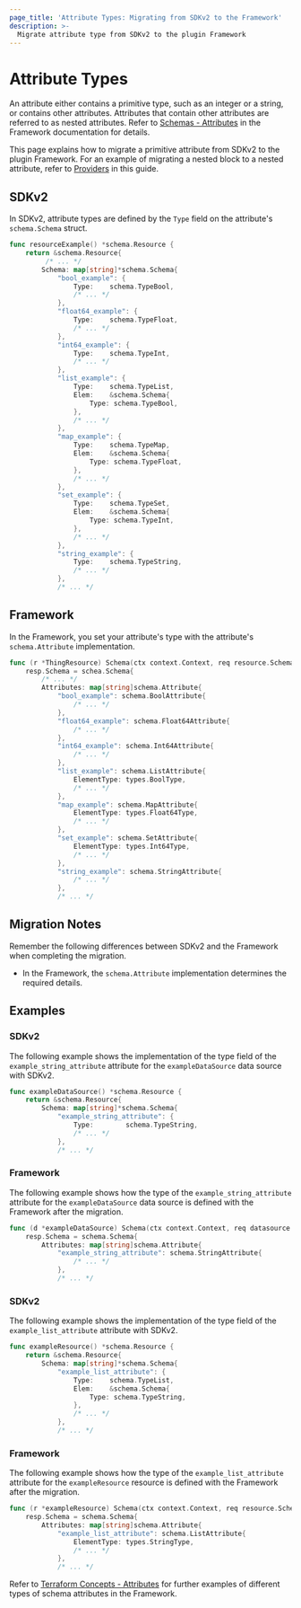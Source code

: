 ```yaml
---
page_title: 'Attribute Types: Migrating from SDKv2 to the Framework'
description: >-
  Migrate attribute type from SDKv2 to the plugin Framework
---
```


# Attribute Types

An attribute either contains a primitive type, such as an integer or a string, or contains other attributes. Attributes
that contain other attributes are referred to as nested attributes. Refer to
[Schemas - Attributes](/terraform/plugin/framework/schemas#type) in the Framework documentation for details.

This page explains how to migrate a primitive attribute from SDKv2 to the plugin Framework. For an example of
migrating a nested block to a nested attribute, refer to [Providers](/terraform/plugin/framework/migrating/providers#example-1) in
this guide.

## SDKv2

In SDKv2, attribute types are defined by the `Type` field on the attribute's `schema.Schema` struct.

```go
func resourceExample() *schema.Resource {
    return &schema.Resource{
         /* ... */
        Schema: map[string]*schema.Schema{
            "bool_example": {
                Type:    schema.TypeBool,
                /* ... */
            },
            "float64_example": {
                Type:    schema.TypeFloat,
                /* ... */
            },
            "int64_example": {
                Type:    schema.TypeInt,
                /* ... */
            },
            "list_example": {
                Type:    schema.TypeList,
                Elem:    &schema.Schema{
			        Type: schema.TypeBool,
		        },
                /* ... */
            },
            "map_example": {
                Type:    schema.TypeMap,
                Elem:    &schema.Schema{
			        Type: schema.TypeFloat,
		        },
                /* ... */
            },
            "set_example": {
                Type:    schema.TypeSet,
                Elem:    &schema.Schema{
			        Type: schema.TypeInt,
		        },
                /* ... */
            },
            "string_example": {
                Type:    schema.TypeString,
                /* ... */
            },
            /* ... */
```
## Framework

In the Framework, you set your attribute's type with the attribute's `schema.Attribute` implementation.

```go
func (r *ThingResource) Schema(ctx context.Context, req resource.SchemaRequest, resp *resource.SchemaResponse) {
    resp.Schema = schea.Schema{
        /* ... */
        Attributes: map[string]schema.Attribute{
            "bool_example": schema.BoolAttribute{
				/* ... */
			},
			"float64_example": schema.Float64Attribute{
				/* ... */
			},
			"int64_example": schema.Int64Attribute{
				/* ... */
			},
			"list_example": schema.ListAttribute{
				ElementType: types.BoolType,
				/* ... */
			},
			"map_example": schema.MapAttribute{
				ElementType: types.Float64Type,
				/* ... */
			},
			"set_example": schema.SetAttribute{
				ElementType: types.Int64Type,
				/* ... */
			},
			"string_example": schema.StringAttribute{
				/* ... */
			},
            /* ... */
```

## Migration Notes

Remember the following differences between SDKv2 and the Framework when completing the migration.

- In the Framework, the `schema.Attribute` implementation determines the required details.

## Examples

### SDKv2

The following example shows the implementation of the type field of the `example_string_attribute` attribute
for the `exampleDataSource` data source with SDKv2.

```go
func exampleDataSource() *schema.Resource {
    return &schema.Resource{
        Schema: map[string]*schema.Schema{
            "example_string_attribute": {
                Type:        schema.TypeString,
                /* ... */
            },
            /* ... */
```

### Framework

The following example shows how the type of the `example_string_attribute` attribute for the `exampleDataSource` data
source is defined with the Framework after the migration.

```go
func (d *exampleDataSource) Schema(ctx context.Context, req datasource.SchemaRequest, resp *datasource.SchemaResponse) {
    resp.Schema = schema.Schema{
        Attributes: map[string]schema.Attribute{
            "example_string_attribute": schema.StringAttribute{
                /* ... */
            },
            /* ... */
```

### SDKv2

The following example shows the implementation of the type field of the `example_list_attribute`
attribute with SDKv2.

```go
func exampleResource() *schema.Resource {
    return &schema.Resource{
        Schema: map[string]*schema.Schema{
            "example_list_attribute": {
                Type:    schema.TypeList,
                Elem:    &schema.Schema{
			        Type: schema.TypeString,
		        },
                /* ... */
            },
            /* ... */
```

### Framework

The following example shows how the type of the `example_list_attribute` attribute for the `exampleResource` resource
is defined with the Framework after the migration.

```go
func (r *exampleResource) Schema(ctx context.Context, req resource.SchemaRequest, resp *resource.SchemaResponse) {
    resp.Schema = schema.Schema{
        Attributes: map[string]schema.Attribute{
            "example_list_attribute": schema.ListAttribute{
                ElementType: types.StringType,
                /* ... */
            },
            /* ... */
```

Refer to [Terraform Concepts - Attributes](/terraform/plugin/framework/handling-data/terraform-concepts#attributes)
for further examples of different types of schema attributes in the Framework.
